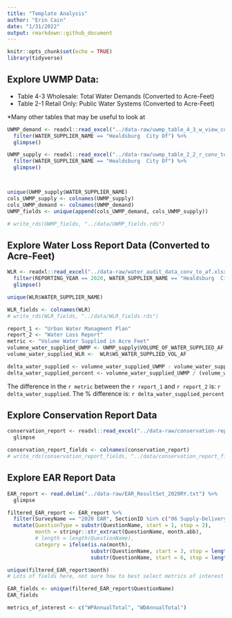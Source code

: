 ```yaml
---
title: "Template Analysis"
author: "Erin Cain"
date: "1/31/2022"
output: rmarkdown::github_document
---
```


```r
knitr::opts_chunk$set(echo = TRUE)
library(tidyverse)
```

## Explore UWMP Data: 
- Table 4-3 Wholesale: Total Water Demands  (Converted to Acre-Feet)
- Table 2-1 Retail Only: Public Water Systems (Converted to Acre-Feet)

*Many other tables that may be useful to look at 
```r
UWMP_demand <- readxl::read_excel("../data-raw/uwmp_table_4_3_w_view_conv_to_af.xlsx") %>% 
  filter(WATER_SUPPLIER_NAME == "Healdsburg  City Of") %>%
  glimpse()

UWMP_supply <- readxl::read_excel("../data-raw/uwmp_table_2_2_r_conv_to_af.xlsx") %>% 
  filter(WATER_SUPPLIER_NAME == "Healdsburg  City Of") %>%
  glimpse()



unique(UWMP_supply$WATER_SUPPLIER_NAME)
cols_UWMP_supply <- colnames(UWMP_supply)
cols_UWMP_demand <- colnames(UWMP_demand)
UWMP_fields <- unique(append(cols_UWMP_demand, cols_UWMP_supply))

# write_rds(UWMP_fields, "../data/UWMP_fields.rds")
```

## Explore Water Loss Report Data (Converted to Acre-Feet)
```r
WLR <- readxl::read_excel("../data-raw/water_audit_data_conv_to_af.xlsx") %>% 
  filter(REPORTING_YEAR == 2020, WATER_SUPPLIER_NAME == "Healdsburg  City Of") %>% 
  glimpse()

unique(WLR$WATER_SUPPLIER_NAME)

WLR_fields <- colnames(WLR)
# write_rds(WLR_fields, "../data/WLR_fields.rds")
```

```r
report_1 <- "Urban Water Managment Plan"
report_2 <- "Water Loss Report"
metric <- "Volume Water Supplied in Acre Feet"
volumne_water_supplied_UWMP <- UWMP_supply$VOLUME_OF_WATER_SUPPLIED_AF
volume_water_supplied_WLR <-  WLR$WS_WATER_SUPPLIED_VOL_AF

delta_water_supplied <- volumne_water_supplied_UWMP - volume_water_supplied_WLR
delta_water_supplied_percent <- volumne_water_supplied_UWMP / (volume_water_supplied_WLR - 1)
```

The difference in the `r metric` between the `r report_1` and `r report_2` is: `r delta_water_supplied`. The % difference is: `r delta_water_supplied_percent`

## Explore Conservation Report Data 
```r
conservation_report <- readxl::read_excel("../data-raw/conservation-report-uw-supplier-data120721.xlsx") %>% 
  glimpse

conservation_report_fields <- colnames(conservation_report)
# write_rds(conservation_report_fields, "../data/conservation_report_fields.rds")
```
## Explore EAR Report Data 
```r
EAR_report <- read.delim("../data-raw/EAR_ResultSet_2020RY.txt") %>% 
  glimpse

filtered_EAR_report <- EAR_report %>% 
  filter(SurveyName == "2020 EAR", SectionID %in% c("06 Supply-Delivery")) %>% 
  mutate(QuestionType = substr(QuestionName, start = 1, stop = 2),
         month = stringr::str_extract(QuestionName, month.abb),
         # length = length(QuestionName),
         category = ifelse(is.na(month), 
                           substr(QuestionName, start = 3, stop = length(QuestionName)), 
                           substr(QuestionName, start = 6, stop = length(QuestionName)))) %>% glimpse()

unique(filtered_EAR_report$month)
# Lots of fields here, not sure how to best select metrics of interest 

EAR_fields <- unique(filtered_EAR_report$QuestionName)
EAR_fields

metrics_of_interest <- c("WPAnnualTotal", "WDAnnualTotal")
```
